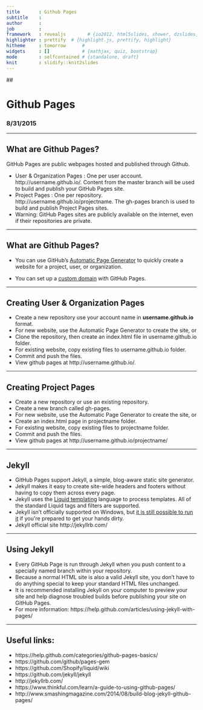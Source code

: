 ```yaml
---
title       : Github Pages
subtitle    : 
author      : 
job         : 
framework   : revealjs        # {io2012, html5slides, shower, dzslides, ...}
highlighter : prettify  # {highlight.js, prettify, highlight}
hitheme     : tomorrow      # 
widgets     : []            # {mathjax, quiz, bootstrap}
mode        : selfcontained # {standalone, draft}
knit        : slidify::knit2slides
---
```


## <h1>Github Pages</h1>
<h3>8/31/2015</h3>

---

## What are Github Pages?

GitHub Pages are public webpages hosted and published through Github.

- User & Organization Pages : One per user account. http://username.github.io/. Content from the master branch will be used to build and publish your GitHub Pages site.
- Project Pages : One per repository. http://username.github.io/projectname. The gh-pages branch is used to build and publish Project Pages sites.
- Warning: GitHub Pages sites are publicly available on the internet, even if their repositories are private.

---

## What are Github Pages?

- You can use GitHub's [Automatic Page Generator](https://help.github.com/articles/creating-pages-with-the-automatic-generator/) to quickly create a website for a project, user, or organization.

- You can set up a [custom domain](https://help.github.com/articles/about-custom-domains-for-github-pages-sites/) with GitHub Pages.

---

## Creating User &amp; Organization Pages

- Create a new repository use your account name in **username.github.io** format. 
- For new website, use the Automatic Page Generator to create the site, or
- Clone the repository, then create an index.html file in username.github.io folder.
- For existing website, copy existing files to username.github.io folder.
- Commit and push the files.
- View github pages at http://username.github.io/.

---

## Creating Project Pages

- Create a new repository or use an existing repository.
- Create a new branch called gh-pages.
- For new website, use the Automatic Page Generator to create the site, or
- Create an index.html page in projectname folder.
- For existing website, copy existing files to projectname folder.
- Commit and push the files.
- View github pages at http://username.github.io/projectname/

---

## Jekyll

- GitHub Pages support Jekyll, a simple, blog-aware static site generator.
- Jekyll makes it easy to create site-wide headers and footers without having to copy them across every page.
- Jekyll uses the [Liquid templating](https://github.com/Shopify/liquid/wiki) language to process templates. All of the standard Liquid tags and filters are supported.
- Jekyll isn’t officially supported on Windows, but [it is still possible to run it](http://jekyllrb.com/docs/windows/#installation) if you&#39;re prepared to get your hands dirty.
- Jekyll official site http://jekyllrb.com/

---

## Using Jekyll

- Every GitHub Page is run through Jekyll when you push content to a specially named branch within your repository.
- Because a normal HTML site is also a valid Jekyll site, you don't have to do anything special to keep your standard HTML files unchanged.
- It is recommended installing Jekyll on your computer to preview your site and help diagnose troubled builds before publishing your site on GitHub Pages.
- For more information: https://help.github.com/articles/using-jekyll-with-pages/


---
## Useful links:

- https://help.github.com/categories/github-pages-basics/
- https://github.com/github/pages-gem
- https://github.com/Shopify/liquid/wiki
- https://github.com/jekyll/jekyll
- http://jekyllrb.com/
- https://www.thinkful.com/learn/a-guide-to-using-github-pages/
- http://www.smashingmagazine.com/2014/08/build-blog-jekyll-github-pages/